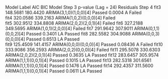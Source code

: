 

Model Label      AIC         BIC         Model                    Step 3      p-value (Lag = 24)   Residuals           Step 4
fit3             148.5681    180.4420    ARIMA(3,1,0)(1,0,0)[4]   Passed      0.0004               A                   Failed  
fit4             320.0586    339.2163    ARIMA(1,0,2)(0,0,0)[4]   Failed      
fit5             302.9512    334.8808    ARIMA(2,0,2)(2,0,1)[4]   Failed
fit6             327.2188    349.5695    ARIMA(1,0,1)(2,0,0)[4]   Failed
fit7             291.9642    307.9011    ARIMA(0,1,1)(0,0,2)[4]   Passed      0.3401               LA                  Passed
fit8             282.5582    304.9088    ARIMA(0,0,3)(0,0,0)[4]   Passed      0.6513               LA                  Passed     
fit9             125.4509    141.4157    ARIMA(0,0,0)(0,0,0)[4]   Passed      0.08436              A                   Failed
fit10            333.9086    356.2593    ARIMA(2,0,2)(0,0,0)[4]   Failed
fit11            295.5078    330.6303    ARIMA(2,0,2)(2,0,1)[4]   Passed      0.3635               LA                  Passed
fit12            283.6457    305.9574    ARIMA(1,1,1)(0,0,1)[4]   Passed      0.1015               LA                  Passed
fit13            282.5318    301.6561    ARIMA(1,1,1)(0,0,1)[4]   Passed      0.1476               LA                  Passed
fit14            292.4357    311.5600    ARIMA(1,1,1)(0,0,1)[4]   Passed      0.0611               LA                  Passed









